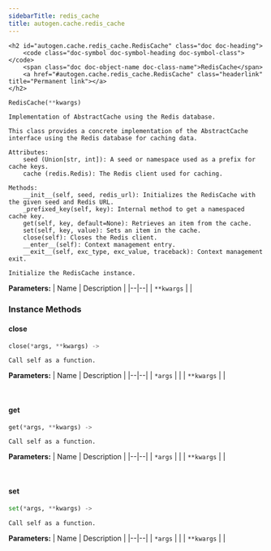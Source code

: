 ```yaml
---
sidebarTitle: redis_cache
title: autogen.cache.redis_cache
---
```


    <h2 id="autogen.cache.redis_cache.RedisCache" class="doc doc-heading">
        <code class="doc-symbol doc-symbol-heading doc-symbol-class"></code>
        <span class="doc doc-object-name doc-class-name">RedisCache</span>
        <a href="#autogen.cache.redis_cache.RedisCache" class="headerlink" title="Permanent link"></a>
    </h2>

```python
RedisCache(**kwargs)
```

    Implementation of AbstractCache using the Redis database.
    
    This class provides a concrete implementation of the AbstractCache
    interface using the Redis database for caching data.
    
    Attributes:
        seed (Union[str, int]): A seed or namespace used as a prefix for cache keys.
        cache (redis.Redis): The Redis client used for caching.
    
    Methods:
        __init__(self, seed, redis_url): Initializes the RedisCache with the given seed and Redis URL.
        _prefixed_key(self, key): Internal method to get a namespaced cache key.
        get(self, key, default=None): Retrieves an item from the cache.
        set(self, key, value): Sets an item in the cache.
        close(self): Closes the Redis client.
        __enter__(self): Context management entry.
        __exit__(self, exc_type, exc_value, traceback): Context management exit.
    
    Initialize the RedisCache instance.

<b>Parameters:</b>
| Name | Description |
|--|--|
| `**kwargs` |  |

### Instance Methods

<code class="doc-symbol doc-symbol-heading doc-symbol-method"></code>
#### close
<a href="#autogen.cache.redis_cache.RedisCache.close" class="headerlink" title="Permanent link"></a>

```python
close(*args, **kwargs) -> 
```

    Call self as a function.

<b>Parameters:</b>
| Name | Description |
|--|--|
| `*args` |  |
| `**kwargs` |  |

<br />

<code class="doc-symbol doc-symbol-heading doc-symbol-method"></code>
#### get
<a href="#autogen.cache.redis_cache.RedisCache.get" class="headerlink" title="Permanent link"></a>

```python
get(*args, **kwargs) -> 
```

    Call self as a function.

<b>Parameters:</b>
| Name | Description |
|--|--|
| `*args` |  |
| `**kwargs` |  |

<br />

<code class="doc-symbol doc-symbol-heading doc-symbol-method"></code>
#### set
<a href="#autogen.cache.redis_cache.RedisCache.set" class="headerlink" title="Permanent link"></a>

```python
set(*args, **kwargs) -> 
```

    Call self as a function.

<b>Parameters:</b>
| Name | Description |
|--|--|
| `*args` |  |
| `**kwargs` |  |

<br />